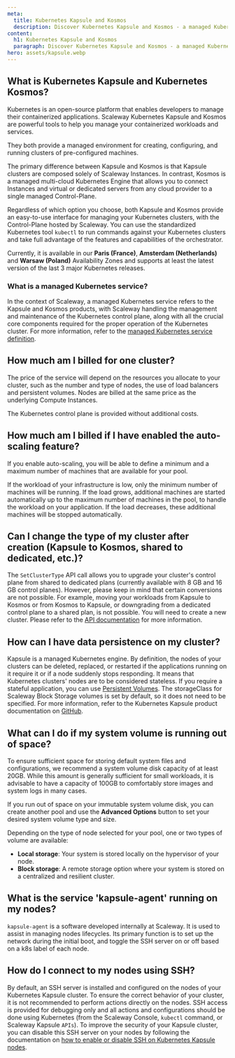 ```yaml
---
meta:
  title: Kubernetes Kapsule and Kosmos
  description: Discover Kubernetes Kapsule and Kosmos - a managed Kubernetes service.
content:
  h1: Kubernetes Kapsule and Kosmos
  paragraph: Discover Kubernetes Kapsule and Kosmos - a managed Kubernetes service.
hero: assets/kapsule.webp
---
```


## What is Kubernetes Kapsule and Kubernetes Kosmos?

Kubernetes is an open-source platform that enables developers to manage their containerized applications. Scaleway Kubernetes Kapsule and Kosmos are powerful tools to help you manage your containerized workloads and services.

They both provide a managed environment for creating, configuring, and running clusters of pre-configured machines.

The primary difference between Kapsule and Kosmos is that Kapsule clusters are composed solely of Scaleway Instances.
In contrast, Kosmos is a managed multi-cloud Kubernetes Engine that allows you to connect Instances and virtual or dedicated servers from any cloud provider to a single managed Control-Plane.

Regardless of which option you choose, both Kapsule and Kosmos provide an easy-to-use interface for managing your Kubernetes clusters, with the Control-Plane hosted by Scaleway.
You can use the standardized Kubernetes tool `kubectl` to run commands against your Kubernetes clusters and take full advantage of the features and capabilities of the orchestrator.

Currently, it is available in our **Paris (France)**, **Amsterdam (Netherlands)** and **Warsaw (Poland)** Availability Zones and supports at least the latest version of the last 3 major Kubernetes releases.

### What is a managed Kubernetes service?

In the context of Scaleway, a managed Kubernetes service refers to the Kapsule and Kosmos products, with Scaleway handling the management and maintenance of the Kubernetes control plane, along with all the crucial core components required for the proper operation of the Kubernetes cluster.
For more information, refer to the [managed Kubernetes service definition](/containers/kubernetes/reference-content/managed-kubernetes-service-definition).

## How much am I billed for one cluster?

The price of the service will depend on the resources you allocate to your cluster, such as the number and type of nodes, the use of load balancers and persistent volumes.
Nodes are billed at the same price as the underlying Compute Instances.

The Kubernetes control plane is provided without additional costs.

## How much am I billed if I have enabled the auto-scaling feature?

If you enable auto-scaling, you will be able to define a minimum and a maximum number of machines that are available for your pool.

If the workload of your infrastructure is low, only the minimum number of machines will be running. If the load grows, additional machines are started automatically up to the maximum number of machines in the pool, to handle the workload on your application. If the load decreases, these additional machines will be stopped automatically.

## Can I change the type of my cluster after creation (Kapsule to Kosmos, shared to dedicated, etc.)?

The `SetClusterType` API call allows you to upgrade your cluster's control plane from shared to dedicated plans (currently available with 8 GB and 16 GB control planes). However, please keep in mind that certain conversions are not possible.
For example, moving your workloads from Kapsule to Kosmos or from Kosmos to Kapsule, or downgrading from a dedicated control plane to a shared plan, is not possible. You will need to create a new cluster.
Please refer to the [API documentation](https://www.scaleway.com/en/developers/api/kubernetes/#path-clusters-change-the-cluster-type) for more information.

## How can I have data persistence on my cluster?

Kapsule is a managed Kubernetes engine. By definition, the nodes of your clusters can be deleted, replaced, or restarted if the applications running on it require it or if a node suddenly stops responding. It means that Kubernetes clusters' nodes are to be considered stateless.
If you require a stateful application, you can use [Persistent Volumes](https://kubernetes.io/docs/concepts/storage/persistent-volumes/).
The storageClass for Scaleway Block Storage volumes is set by default, so it does not need to be specified.
For more information, refer to the Kubernetes Kapsule product documentation on [GitHub](https://github.com/scaleway/scaleway-csi/tree/master/examples/kubernetes).

## What can I do if my system volume is running out of space?

To ensure sufficient space for storing default system files and configurations, we recommend a system volume disk capacity of at least 20GB. While this amount is generally sufficient for small workloads, it is advisable to have a capacity of 100GB to comfortably store images and system logs in many cases.

If you run out of space on your immutable system volume disk, you can create another pool and use the **Advanced Options** button to set your desired system volume type and size.

Depending on the type of node selected for your pool, one or two types of volume are available:

* **Local storage**: Your system is stored locally on the hypervisor of your node.
* **Block storage**: A remote storage option where your system is stored on a centralized and resilient cluster.

## What is the service 'kapsule-agent' running on my nodes?

`kapsule-agent` is a software developed internally at Scaleway. It is used to assist in managing nodes lifecycles. Its primary function is to set up the network during the initial boot, and toggle the SSH server on or off based on a k8s label of each node.

## How do I connect to my nodes using SSH?

By default, an SSH server is installed and configured on the nodes of your Kubernetes Kapsule cluster. To ensure the correct behavior of your cluster, it is not recommended to perform actions directly on the nodes. SSH access is provided for debugging only and all actions and configurations should be done using Kubernetes (from the Scaleway Console, `kubectl` command, or Scaleway Kapsule `APIs`).
To improve the security of your Kapsule cluster, you can disable this SSH server on your nodes by following the documentation on [how to enable or disable SSH on Kubernetes Kapsule nodes](/containers/kubernetes/how-to/enable-disable-ssh/).
